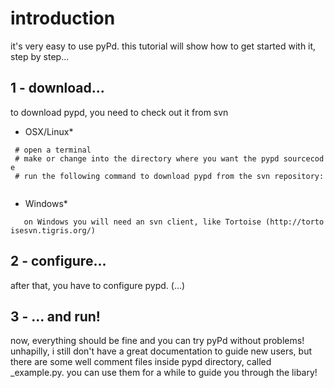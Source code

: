 = introduction =

it's very easy to use pyPd. this tutorial will show how to get started with it, step by step...

== 1 - download... ==
to download pypd, you need to check out it from svn

*OSX/Linux*

  # open a terminal
  # make or change into the directory where you want the pypd sourcecode
  # run the following command to download pypd from the svn repository:
      {{{svn checkout https://pypd.googlecode.com/svn/trunk/ pypd}}}

*Windows*

    on Windows you will need an svn client, like Tortoise (http://tortoisesvn.tigris.org/) 

== 2 - configure... ==
after that, you have to configure pypd. (...)

== 3 - ... and run! ==
now, everything should be fine and you can try pyPd without problems! 
unhapilly, i still don't have a great documentation to guide new users, but there are some well comment files inside pypd directory, called _example.py. you can use them for a while to guide you through the libary!